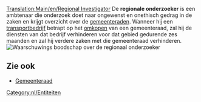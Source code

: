 [[Translation:Main/en/Regional Investigator]]
{{en/-}}
De '''regionale onderzoeker''' is een ambtenaar die onderzoek doet naar ongewenst en onethisch gedrag in de zaken en krijgt overzicht over de [[Main/nl/gemeenteraad|gemeenteraden]]. Wanneer hij een [[Main/nl/bedrijf|transportbedrijf]] betrapt op het [[Main/en/gemeenteraad/Nl#Koop de gemeenteraad om|omkopen]] van een gemeenteraad, zal hij de diensten van dat bedrijf verhinderen voor dat gebied gedurende zes maanden en zal hij verdere zaken met die gemeenteraad verhinderen.
[[File:en/Regionalinvestigator.png|center|frame|Waarschuwings boodschap over de regionaal onderzoeker]]
==Zie ook==
*[[Main/nl/gemeenteraad|Gemeenteraad]]
[[Category:nl/Entiteiten]]